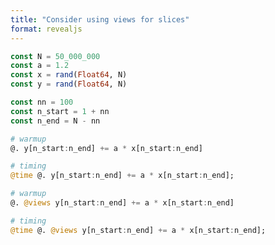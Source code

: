 ```yaml
---
title: "Consider using views for slices"
format: revealjs
---
```


```julia
const N = 50_000_000
const a = 1.2
const x = rand(Float64, N)
const y = rand(Float64, N)

const nn = 100
const n_start = 1 + nn
const n_end = N - nn

# warmup
@. y[n_start:n_end] += a * x[n_start:n_end]

# timing
@time @. y[n_start:n_end] += a * x[n_start:n_end];
```

```julia
# warmup
@. @views y[n_start:n_end] += a * x[n_start:n_end]

# timing
@time @. @views y[n_start:n_end] += a * x[n_start:n_end];
```
